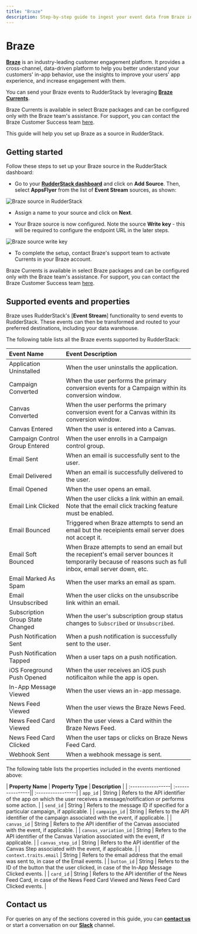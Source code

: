```yaml
---
title: "Braze"
description: Step-by-step guide to ingest your event data from Braze into RudderStack.
---
```


# Braze

[**Braze**](https://www.braze.com/) is an industry-leading customer engagement platform. It provides a cross-channel, data-driven platform to help you better understand your customers' in-app behavior, use the insights to improve your users' app experience, and increase engagement with them.

You can send your Braze events to RudderStack by leveraging [**Braze Currents**](https://www.braze.com/docs/user_guide/data_and_analytics/braze_currents/).

<div class="infoBlock">

Braze Currents is available in select Braze packages and can be configured only with the Braze team's assistance. For support, you can contact the Braze Customer Success team <a href="https://www.braze.com/docs/support_contact/">here</a>.
</div>

This guide will help you set up Braze as a source in RudderStack.

## Getting started

Follow these steps to set up your Braze source in the RudderStack dashboard:

- Go to your [**RudderStack dashboard**](https://app.rudderstack.com/) and click on **Add Source**. Then, select **AppsFlyer** from the list of **Event Stream** sources, as shown:

<img src="../assets/event-stream-sources/braze-1.png" alt="Braze source in RudderStack" />

- Assign a name to your source and click on **Next**.

- Your Braze source is now configured. Note the source **Write key** - this will be required to configure the endpoint URL in the later steps.

<img src="../assets/event-stream-sources/braze-2.png" alt="Braze source write key" />

- To complete the setup, contact Braze's support team to activate Currents in your Braze account.

<div class="infoBlock">

Braze Currents is available in select Braze packages and can be configured only with the Braze team's assistance. For support, you can contact the Braze Customer Success team <a href="https://www.braze.com/docs/support_contact/">here</a>.
</div>


## Supported events and properties

Braze uses RudderStack's [**Event Stream**] functionality to send events to RudderStack. These events can then be transformed and routed to your preferred destinations, including your data warehouse.

The following table lists all the Braze events supported by RudderStack:

| **Event Name** | **Event Description** |
| :-----------------| :----------------|
| Application Uninstalled | When the user uninstalls the application. |
| Campaign Converted | When the user performs the primary conversion events for a Campaign within its conversion window. |
| Canvas Converted | When the user performs the primary conversion event for a Canvas within its conversion window. | 
| Canvas Entered | When the user is entered into a Canvas. |
| Campaign Control Group Entered | When the user enrolls in a Campaign control group. |
| Email Sent | When an email is successfully sent to the user. | 
| Email Delivered | When an email is successfully delivered to the user. |
| Email Opened | When the user opens an email. |
| Email Link Clicked | When the user clicks a link within an email. Note that the email click tracking feature must be enabled. |
| Email Bounced | Triggered when Braze attempts to send an email but the receipients email server does not accept it. |
| Email Soft Bounced | When Braze attempts to send an email but the recepient's email server bounces it temporarily because of reasons such as full inbox, email server down, etc. |
| Email Marked As Spam | When the user marks an email as spam. |
| Email Unsubscribed | When the user clicks on the unsubscribe link within an email. | 
| Subscription Group State Changed | When the user's subscription group status changes to `Subscribed` or `Unsubscribed`. |
| Push Notification Sent | When a push notification is successfully sent to the user. | 
| Push Notification Tapped | When a user taps on a push notification. | 
| iOS Foreground Push Opened | When the user receives an iOS push notificaiton while the app is open. | 
| In-App Message Viewed | When the user views an in-app message. | 
| News Feed Viewed | When the user views the Braze News Feed. |
| News Feed Card Viewed | When the user views a Card within the Braze News Feed. | 
| News Feed Card Clicked | When the user taps or clicks on Braze News Feed Card. | 
| Webhook Sent | When a webhook message is sent. |

The following table lists the properties included in the events mentioned above:

| **Property Name** | **Property Type** | **Description** |
| :-----------------| :----------------|| :-----------------|
| `app_id` | String | Refers to the API identifier of the app on which the user receives a message/notification or performs some action. |
| `send_id` | String | Refers to the message ID if specified for a particular campaign, if applicable. |
| `campaign_id` | String | Refers to the API identifier of the campaign associated with the event, if applicable. |
| `canvas_id` | String | Refers to the API identifier of the Canvas associated with the event, if applicable. |
| `canvas_variation_id` | String | Refers to the API identifier of the Canvas Variation associated with the event, if applicable. |
| `canvas_step_id` | String | Refers to the API identifier of the Canvas Step associated with the event, if applicable. |
| `context.traits.email` | String | Refers to the email address that the email was sent to, in case of the Email events. |
| `button_id` | String | Refers to the ID of the button that the user clicked, in case of the In-App Message Clicked events. |
| `card_id` | String | Refers to the API identifier of the News Feed Card, in case of the News Feed Card Viewed and News Feed Card Clicked events. |

## Contact us

For queries on any of the sections covered in this guide, you can [**contact us**](mailto:%20docs@rudderstack.com) or start a conversation on our [**Slack**](https://rudderstack.com/join-rudderstack-slack-community) channel.
